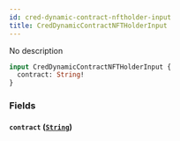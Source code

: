 ```yaml
---
id: cred-dynamic-contract-nftholder-input
title: CredDynamicContractNFTHolderInput
---
```



No description

```graphql
input CredDynamicContractNFTHolderInput {
  contract: String!
}
```


### Fields

#### `contract` ([`String`](../../references/scalars/string))






